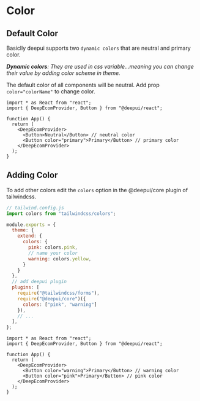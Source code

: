 # Color

## Default Color

Basiclly deepui supports two `dynamic colors` that are neutral and primary color.

*<b>Dynamic colors</b>: They are used in css variable...meaning you can change their value by adding color scheme in theme.*

The default color of all components will be neutral. Add prop `color="colorName"` to change color.

```tsx
import * as React from "react";
import { DeepEcomProvider, Button } from "@deepui/react";

function App() {
  return (
    <DeepEcomProvider>
      <Button>Neutral</Button> // neutral color
      <Button color="primary">Primary</Button> // primary color
    </DeepEcomProvider>
  );
}
```

## Adding Color

To add other colors edit the `colors` option in the @deepui/core plugin of tailwindcss.

```js
// tailwind.config.js
import colors from "tailwindcss/colors";

module.exports = {
  theme: {
    extend: {
      colors: {
        pink: colors.pink,
        // name your color
        warning: colors.yellow,
      }
    }
  },
  // add deepui plugin
  plugins: [
    require("@tailwindcss/forms"),
    require("@deepui/core")({
      colors: ["pink", "warning"]
    }),
    // ...
  ],
};
```

```tsx
import * as React from "react";
import { DeepEcomProvider, Button } from "@deepui/react";

function App() {
  return (
    <DeepEcomProvider>
      <Button color="warning">Primary</Button> // warning color
      <Button color="pink">Primary</Button> // pink color
    </DeepEcomProvider>
  );
}
```
